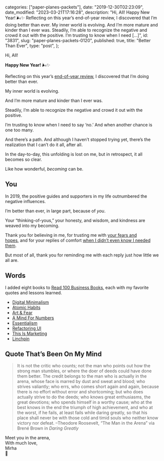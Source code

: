 
  categories: ["paper-planes-packets"],
  date: "2019-12-30T02:23:09",
  date_modified: "2023-03-21T17:16:28",
  description:
    "Hi, All! Happy New Year! 🌬✨ Reflecting on this year’s end-of-year review, I discovered that I’m doing better than ever. My inner world is evolving. And I’m more mature and kinder than I ever was. Steadily, I’m able to recognize the negative and crowd it out with the positive. I’m trusting to know when I need […]",
  id: "3831",
  slug: "paper-planes-packets-0120",
  published: true,
  title: "Better Than Ever",
  type: "post",
};


Hi, All!

**Happy New Year!** 🌬✨

Reflecting on this year’s [end-of-year review](/letters/paper-planes-packets-1218/), I discovered that I’m doing better than ever.

My inner world is evolving.

And I’m more mature and kinder than I ever was.

Steadily, I’m able to recognize the negative and crowd it out with the positive.

I’m trusting to know when I need to say ‘no.’ And when another chance is one too many.

And there’s a path. And although I haven’t stopped trying yet, there’s the realization that I can’t do it all, after all.

In the day-to-day, this unfolding is lost on me, but in retrospect, it all becomes so clear.

Like how wonderful, _becoming_ can be.

## You

In 2019, the positive guides and supporters in my life outnumbered the negative influences.

I’m better than ever, in large part, because of *you*.

Your “thinking-of-yous,” your honesty, and wisdom, and kindness are weaved into my becoming.

Thank you for believing in me, for trusting me with [your fears and hopes](/letters/paper-planes-packets-0819#a-birthday-wish), and for your replies of comfort [when I didn’t even know I needed them](/letters/paper-planes-packets-0219/).

But most of all, thank you for reminding me with each reply just how little we all are.

## Words

I added eight books to [Read 100 Business Books](/posts/read-100-books#finished-reads), each with my favorite quotes and lessons learned.

- [Digital Minimalism](/posts/read-100-books#55-digital-minimalism)
- [Atomic Habits](/posts/read-100-books#54-atomic-habits)
- [Art & Fear](/posts/read-100-books#53-art-and-fear)
- [A Mind For Numbers](/posts/read-100-books#52-a-mind-for-numbers)
- [Essentialism](/posts/read-100-books#51-essentialism)
- [Refactoring UI](/posts/read-100-books#50-refactoring-ui)
- [This Is Marketing](/posts/read-100-books#49-this-is-marketing)
- [Linchpin](/posts/read-100-books#48-linchpin)

## Quote That’s Been On My Mind

> It is not the critic who counts; not the man who points out how the strong man stumbles, or where the doer of deeds could have done them better. The credit belongs to the man who is actually in the arena, whose face is marred by dust and sweat and blood; who strives valiantly; who errs, who comes short again and again, because there is no effort without error and shortcoming; but who does actually strive to do the deeds; who knows great enthusiasms, the great devotions; who spends himself in a worthy cause; who at the best knows in the end the triumph of high achievement, and who at the worst, if he fails, at least fails while daring greatly, so that his place shall never be with those cold and timid souls who neither know victory nor defeat. –Theodore Roosevelt, “The Man in the Arena” via Brené Brown in _Daring Greatly_

Meet you in the arena,\
With much love,\
Mirha\
🦁
